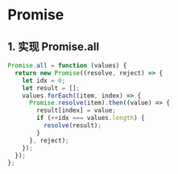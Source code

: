# Promise

## 1. 实现 Promise.all

```js
Promise.all = function (values) {
  return new Promise((resolve, reject) => {
    let idx = 0;
    let result = [];
    values.forEach((item, index) => {
      Promise.resolve(item).then((value) => {
        result[index] = value;
        if (++idx === values.length) {
          resolve(result);
        }
      }, reject);
    });
  });
};
```



